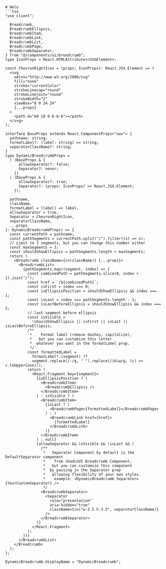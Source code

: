 ```mdx
# Helo
```tsx
"use client";

  Breadcrumb,
  BreadcrumbEllipsis,
  BreadcrumbItem,
  BreadcrumbLink,
  BreadcrumbList,
  BreadcrumbPage,
  BreadcrumbSeparator,
} from "@/components/ui/breadcrumb";
type IconProps = React.HTMLAttributes<SVGElement>;

const ChevronRightIcon = (props: IconProps): React.JSX.Element => (
  <svg
    xmlns="http://www.w3.org/2000/svg"
    fill="none"
    stroke="currentColor"
    strokeLinecap="round"
    strokeLinejoin="round"
    strokeWidth="2"
    viewBox="0 0 24 24"
    {...props}
  >
    <path d="m9 18 6-6-6-6"></path>
  </svg>
);

interface BaseProps extends React.ComponentProps<"nav"> {
  pathname: string;
  formatLabel?: (label: string) => string;
  separatorClassName?: string;
}
type DynamicBreadcrumbProps =
  | (BaseProps & {
      allowSeparator?: false;
      Separator?: never;
    })
  | (BaseProps & {
      allowSeparator?: true;
      Separator?: (props: IconProps) => React.JSX.Element;
    });

  pathname,
  className,
  formatLabel = (label) => label,
  allowSeparator = true,
  Separator = ChevronRightIcon,
  separatorClassName,
  ...props
}: DynamicBreadcrumbProps) => {
  const currentPath = pathname;
  const pathSegments = currentPath.split("/").filter((x) => x);
  // Limit to 3 segments, but you can change this number either
  const maxSegments = 3;
  const shouldShowEllipsis = pathSegments.length > maxSegments;
  return (
    <Breadcrumb className={cn(className)} {...props}>
      <BreadcrumbList>
        {pathSegments.map((segment, index) => {
          const combinedPath = pathSegments.slice(0, index + 1).join("/");
          const href = `/${combinedPath}`;
          const isFirst = index === 0;
          const isEllipsisPosition = shouldShowEllipsis && index === 1;
          const isLast = index === pathSegments.length - 1;
          const isLastBeforeEllipsis = shouldShowEllipsis && index === 2;
          // last segment before ellipsis
          const isVisible =
            !shouldShowEllipsis || isFirst || isLast || isLastBeforeEllipsis;
          /**
           *    Format label (remove dashes, capitalize),
           *   but you can customize this letter
           *  whatever you want in the formatLabel prop.
           */
          const formattedLabel =
            formatLabel?.(segment) ??
            segment.replace(/-/g, " ").replace(/\b\w/g, (c) => c.toUpperCase());
          return (
            <React.Fragment key={segment}>
              {isEllipsisPosition ? (
                <BreadcrumbItem>
                  <BreadcrumbEllipsis />
                </BreadcrumbItem>
              ) : isVisible ? (
                <BreadcrumbItem>
                  {isLast ? (
                    <BreadcrumbPage>{formattedLabel}</BreadcrumbPage>
                  ) : (
                    <BreadcrumbLink href={href}>
                      {formattedLabel}
                    </BreadcrumbLink>
                  )}
                </BreadcrumbItem>
              ) : null}
              {allowSeparator && isVisible && !isLast && (
                /**
                 *   Separator Component by default is the DefaultSeparator component
                 *    from shadcnUI Breadcrumb Component,
                 *   but you can customize this component
                 *  by passing in the Separator prop
                 *   allowing flexibility of your own styles.
                 *    example: <DynamicBreadcrumb Separator={YourCustomSeparator} />
                 */
                <BreadcrumbSeparator>
                  <Separator
                    role="presentation"
                    aria-hidden="true"
                    className={cn("w-3.5 h-3.5", separatorClassName)}
                  />
                </BreadcrumbSeparator>
              )}
            </React.Fragment>
          );
        })}
      </BreadcrumbList>
    </Breadcrumb>
  );
};

DynamicBreadcrumb.displayName = "DynamicBreadcrumb";

 ```
